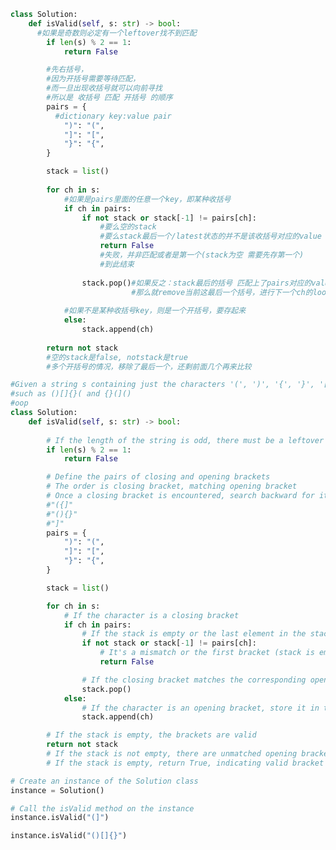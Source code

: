 ```python
class Solution:
    def isValid(self, s: str) -> bool:
      #如果是奇数则必定有一个leftover找不到匹配
        if len(s) % 2 == 1:
            return False

        #先右括号，
        #因为开括号需要等待匹配，
        #而一旦出现收括号就可以向前寻找
        #所以是 收括号 匹配 开括号 的顺序
        pairs = {
          #dictionary key:value pair
            ")": "(",
            "]": "[",
            "}": "{",
        }

        stack = list()
        
        for ch in s:
            #如果是pairs里面的任意一个key，即某种收括号
            if ch in pairs:
                if not stack or stack[-1] != pairs[ch]:
                    #要么空的stack
                    #要么stack最后一个/latest状态的并不是该收括号对应的value
                    return False
                    #失败，并非匹配或者是第一个(stack为空 需要先存第一个)
                    #到此结束
                
                stack.pop()#如果反之：stack最后的括号 匹配上了pairs对应的value,
                           #那么就remove当前这最后一个括号，进行下一个ch的loop
            
            #如果不是某种收括号key，则是一个开括号，要存起来
            else:
                stack.append(ch)
        
        return not stack
        #空的stack是false, notstack是true
        #多个开括号的情况，移除了最后一个，还剩前面几个再来比较

```

```python
#Given a string s containing just the characters '(', ')', '{', '}', '[' and ']', determine if the input string is valid -- Open brackets must be closed by the same type of brackets in the correct order.
#such as ()[]{}( and {}(]()
#oop
class Solution:
    def isValid(self, s: str) -> bool:
      
        # If the length of the string is odd, there must be a leftover without a match
        if len(s) % 2 == 1:
            return False

        # Define the pairs of closing and opening brackets
        # The order is closing bracket, matching opening bracket
        # Once a closing bracket is encountered, search backward for its matching opening bracket
        #"({]"
        #"(){}"
        #"]"
        pairs = {
            ")": "(",
            "]": "[",
            "}": "{",
        }

        stack = list()

        for ch in s:
            # If the character is a closing bracket
            if ch in pairs:
                # If the stack is empty or the last element in the stack does not match the corresponding opening bracket
                if not stack or stack[-1] != pairs[ch]:
                    # It's a mismatch or the first bracket (stack is empty, so need to store the first one)
                    return False

                # If the closing bracket matches the corresponding opening bracket, remove the last element from the stack
                stack.pop()
            else:
                # If the character is an opening bracket, store it in the stack
                stack.append(ch)

        # If the stack is empty, the brackets are valid
        return not stack
        # If the stack is not empty, there are unmatched opening brackets, so return False
        # If the stack is empty, return True, indicating valid bracket pairs

```

```python
# Create an instance of the Solution class
instance = Solution()

# Call the isValid method on the instance
instance.isValid("(]")

instance.isValid("()[]{}")

```
